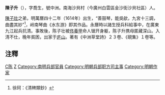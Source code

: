 '''陳子升'''（{{bd|1614年||1692年|catIdx=C陳}}），字喬生，號中洲。南海沙貝村（今廣州白雲區金沙街沙貝社區）人。

[[陳子壯|陳子壯]]之弟，明萬曆四十二年（1614年）出生，“善鼓琴，能吳歈，九宮十三調，曲盡其妙”<ref>徐珂：《清稗類鈔》</ref>，岭南琴曲《水东游》即其作品。永曆時以諸生授兵科給事中，在廣東九江起兵抗清。事敗後，陈子壮被[[佟養甲|佟養甲]]命人锯开身躯，陈子升携母匿藏深山。入清不仕，晚年貧困，出家于[[庐山|庐山]]。著有《中洲草堂詩》２３卷、《硯集》１卷等。

==注釋==
<div class="references-small">
<references />
</div>

[[Category:廣州人|C陈]]
[[Category:陳姓|Z]]
[[Category:南明兵部官員|Category:南明兵部官員]]
[[Category:明朝兵部职方司主事|Category:明朝兵部职方司主事]]
[[Category:明朝作家|Category:明朝作家]]